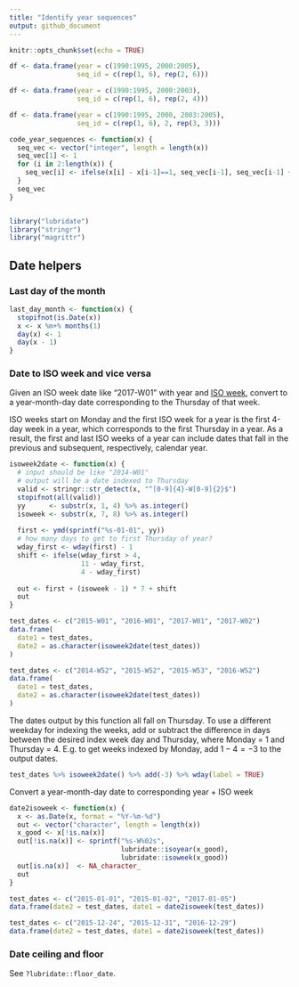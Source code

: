 ```yaml
---
title: "Identify year sequences"
output: github_document
---
```


```r
knitr::opts_chunk$set(echo = TRUE)

df <- data.frame(year = c(1990:1995, 2000:2005), 
                 seq_id = c(rep(1, 6), rep(2, 6)))

df <- data.frame(year = c(1990:1995, 2000:2003),
                 seq_id = c(rep(1, 6), rep(2, 4)))

df <- data.frame(year = c(1990:1995, 2000, 2003:2005),
                 seq_id = c(rep(1, 6), 2, rep(3, 3)))

code_year_sequences <- function(x) {
  seq_vec <- vector("integer", length = length(x))
  seq_vec[1] <- 1
  for (i in 2:length(x)) {
    seq_vec[i] <- ifelse(x[i] - x[i-1]==1, seq_vec[i-1], seq_vec[i-1] + 1)
  }
  seq_vec
}



```

```r
library("lubridate")
library("stringr")
library("magrittr")
```


## Date helpers

### Last day of the month

```r
last_day_month <- function(x) {
  stopifnot(is.Date(x))
  x <- x %m+% months(1)
  day(x) <- 1
  day(x - 1)
}

```

### Date to ISO week and vice versa

Given an ISO week date like "2017-W01" with year and [ISO week](https://en.wikipedia.org/wiki/ISO_week_date), convert to a year-month-day date corresponding to the Thursday of that week. 

ISO weeks start on Monday and the first ISO week for a year is the first 4-day week in a year, which corresponds to the first Thursday in a year. As a result, the first and last ISO weeks of a year can include dates that fall in the previous and subsequent, respectively, calendar year. 

```r
isoweek2date <- function(x) {
  # input should be like "2014-W01"
  # output will be a date indexed to Thursday
  valid <- stringr::str_detect(x, "^[0-9]{4}-W[0-9]{2}$")
  stopifnot(all(valid))
  yy      <- substr(x, 1, 4) %>% as.integer()
  isoweek <- substr(x, 7, 8) %>% as.integer()
  
  first <- ymd(sprintf("%s-01-01", yy))
  # how many days to get to first Thursday of year?
  wday_first <- wday(first) - 1
  shift <- ifelse(wday_first > 4, 
                  11 - wday_first, 
                  4 - wday_first)
  
  out <- first + (isoweek - 1) * 7 + shift
  out
}
```

```r
test_dates <- c("2015-W01", "2016-W01", "2017-W01", "2017-W02")
data.frame(
  date1 = test_dates,
  date2 = as.character(isoweek2date(test_dates))
)

test_dates <- c("2014-W52", "2015-W52", "2015-W53", "2016-W52")
data.frame(
  date1 = test_dates,
  date2 = as.character(isoweek2date(test_dates))
)
```

The dates output by this function all fall on Thursday. To use a different weekday for indexing the weeks, add or subtract the difference in days between the desired index week day and Thursday, where Monday = 1 and Thursday = 4. E.g. to get weeks indexed by Monday, add $1 - 4 = -3$ to the output dates. 

```r
test_dates %>% isoweek2date() %>% add(-3) %>% wday(label = TRUE)
```


Convert a year-month-day date to corresponding year + ISO week

```r
date2isoweek <- function(x) {
  x <- as.Date(x, format = "%Y-%m-%d")
  out <- vector("character", length = length(x))
  x_good <- x[!is.na(x)]
  out[!is.na(x)] <- sprintf("%s-W%02s", 
                            lubridate::isoyear(x_good), 
                            lubridate::isoweek(x_good))
  out[is.na(x)]  <- NA_character_
  out
}

test_dates <- c("2015-01-01", "2015-01-02", "2017-01-05")
data.frame(date2 = test_dates, date1 = date2isoweek(test_dates))

test_dates <- c("2015-12-24", "2015-12-31", "2016-12-29")
data.frame(date2 = test_dates, date1 = date2isoweek(test_dates))
```



### Date ceiling and floor

See `?lubridate::floor_date`. 


